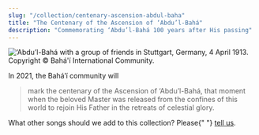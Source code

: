 ```yaml
---
slug: "/collection/centenary-ascension-abdul-baha"
title: "The Centenary of the Ascension of ‘Abdu’l-Bahá"
description: "Commemorating ‘Abdu’l-Bahá 100 years after His passing"
---
```


![‘Abdu’l-Bahá with a group of friends in Stuttgart, Germany, 4 April 1913. Copyright © Bahá'í International Community.](./banner.jpg)

<Prose>
  In 2021, the Bahá’í community will
  <blockquote>
    mark the centenary of the Ascension of ‘Abdu’l-Bahá, that moment when the
    beloved Master was released from the confines of this world to rejoin His
    Father in the retreats of celestial glory.
  </blockquote>
</Prose>

<SongCollection>
  <Song songSlug="im-herzen-abdul-bahas" />
  <Song songSlug="zu-allen-zeiten" />
  <Song songSlug="at-all-times" />
  <Song songSlug="at-all-times-2" />
  <Song songSlug="fasst-gottes-gewand" />
  <Song songSlug="o-that-i-could-travel" />
  <Song songSlug="o-that-i-could-travel-2" />
</SongCollection>

<Prose>
  What other songs should we add to this collection? Please{" "}
  <a href="/contact">tell us</a>.
</Prose>
